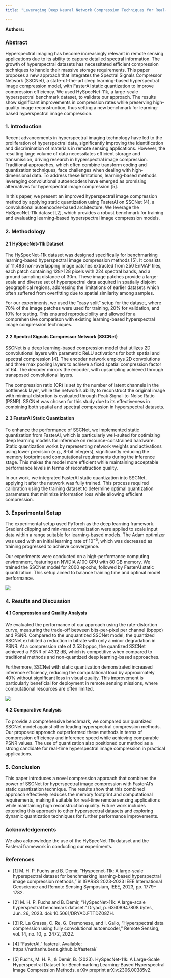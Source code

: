 ```yaml
---
title: "Leveraging Deep Neural Network Compression Techniques for Real-Time Hyperspectral Image Processing in Edge AI"

---
```


**Authors:** 

### Abstract

Hyperspectral imaging has become increasingly relevant in remote sensing applications due to its ability to capture detailed spectral information. The growth of hyperspectral datasets has necessitated efficient compression techniques to handle their massive storage requirements. This paper proposes a new approach that integrates the Spectral Signals Compressor Network (SSCNet), a state-of-the-art deep learning-based hyperspectral image compression model, with FasterAI static quantization to improve compression efficiency. We used HySpecNet-11k, a large-scale hyperspectral benchmark dataset, to validate our approach. The results show significant improvements in compression rates while preserving high-quality image reconstruction, thus setting a new benchmark for learning-based hyperspectral image compression.

### 1. Introduction

Recent advancements in hyperspectral imaging technology have led to the proliferation of hyperspectral data, significantly improving the identification and discrimination of materials in remote sensing applications. However, the resulting large volume of data necessitates efficient storage and transmission, driving research in hyperspectral image compression. Traditional approaches, which often combine transform coding and quantization techniques, face challenges when dealing with high-dimensional data. To address these limitations, learning-based methods leveraging convolutional autoencoders have emerged as promising alternatives for hyperspectral image compression [5].

In this paper, we present an improved hyperspectral image compression method by applying static quantization using FasterAI on SSCNet [4], a convolutional autoencoder-based architecture. We leverage the HySpecNet-11k dataset [2], which provides a robust benchmark for training and evaluating learning-based hyperspectral image compression models.

### 2. Methodology

#### 2.1 HySpecNet-11k Dataset

The HySpecNet-11k dataset was designed specifically for benchmarking learning-based hyperspectral image compression methods [5]. It consists of 11,483 non-overlapping image patches extracted from 250 EnMAP tiles, each patch containing 128×128 pixels with 224 spectral bands, and a ground sampling distance of 30m. These image patches provide a large-scale and diverse set of hyperspectral data acquired in spatially disjoint geographical regions, addressing the limitations of earlier datasets which often suffered from overfitting due to spatial similarity among samples.

For our experiments, we used the "easy split" setup for the dataset, where 70% of the image patches were used for training, 20% for validation, and 10% for testing. This ensured reproducibility and allowed for a comprehensive comparison with existing learning-based hyperspectral image compression techniques.



#### 2.2 Spectral Signals Compressor Network (SSCNet)

SSCNet is a deep learning-based compression model that utilizes 2D convolutional layers with parametric ReLU activations for both spatial and spectral compression [4]. The encoder network employs 2D convolutions and three max pooling layers to achieve a fixed spatial compression factor of 64. The decoder mirrors the encoder, with upsampling achieved through transposed convolutional layers.

The compression ratio (CR) is set by the number of latent channels in the bottleneck layer, while the network's ability to reconstruct the original image with minimal distortion is evaluated through Peak Signal-to-Noise Ratio (PSNR). SSCNet was chosen for this study due to its effectiveness in combining both spatial and spectral compression in hyperspectral datasets.

#### 2.3 FasterAI Static Quantization

To enhance the performance of SSCNet, we implemented static quantization from FasterAI, which is particularly well-suited for optimizing deep learning models for inference on resource-constrained hardware. Static quantization works by representing network weights and activations using lower precision (e.g., 8-bit integers), significantly reducing the memory footprint and computational requirements during the inference stage. This makes the model more efficient while maintaining acceptable performance levels in terms of reconstruction quality.

In our work, we integrated FasterAI static quantization into SSCNet, applying it after the network was fully trained. This process required calibration using the training dataset to determine optimal quantization parameters that minimize information loss while allowing efficient compression.

### 3. Experimental Setup

The experimental setup used PyTorch as the deep learning framework. Gradient clipping and min-max normalization were applied to scale input data within a range suitable for learning-based models. The Adam optimizer was used with an initial learning rate of $10^{-5}$, which was decreased as training progressed to achieve convergence.

Our experiments were conducted on a high-performance computing environment, featuring an NVIDIA A100 GPU with 80 GB memory. We trained the SSCNet model for 2000 epochs, followed by FasterAI static quantization. This setup aimed to balance training time and optimal model performance.



![](./images/Pipeline.png)

### 4. Results and Discussion

#### 4.1 Compression and Quality Analysis

We evaluated the performance of our approach using the rate-distortion curve, measuring the trade-off between bits-per-pixel per channel (bpppc) and PSNR. Compared to the unquantized SSCNet model, the quantized SSCNet exhibited a reduction in bitrate with only a minor degradation in PSNR. At a compression rate of 2.53 bpppc, the quantized SSCNet achieved a PSNR of 43.12 dB, which is competitive when compared to traditional methods and non-quantized deep learning-based approaches.

Furthermore, SSCNet with static quantization demonstrated increased inference efficiency, reducing the computational load by approximately 40% without significant loss in visual quality. This improvement is particularly beneficial for deployment in remote sensing missions, where computational resources are often limited.

![](./images/Results.png)

#### 4.2 Comparative Analysis

To provide a comprehensive benchmark, we compared our quantized SSCNet model against other leading hyperspectral compression methods. Our proposed approach outperformed these methods in terms of compression efficiency and inference speed while achieving comparable PSNR values. The use of quantization also positioned our method as a strong candidate for real-time hyperspectral image compression in practical applications.

### 5. Conclusion

This paper introduces a novel compression approach that combines the power of SSCNet for hyperspectral image compression with FasterAI's static quantization technique. The results show that this combined approach effectively reduces the memory footprint and computational requirements, making it suitable for real-time remote sensing applications while maintaining high reconstruction quality. Future work includes extending this approach to other hyperspectral datasets and exploring dynamic quantization techniques for further performance improvements.

### Acknowledgements

We also acknowledge the use of the HySpecNet-11k dataset and the Fasterai framework in conducting our experiments.

### References


- [1]	M. H. P. Fuchs and B. Demir, “Hyspecnet-11k: A large-scale hyperspectral dataset for benchmarking learning-based hyperspectral image compression methods,” in IGARSS 2023-2023 IEEE International Geoscience and Remote Sensing Symposium, IEEE, 2023, pp. 1779–1782.
- [2]	M. H. P. Fuchs and B. Demir, “HySpecNet-11k: A large-scale hyperspectral benchmark dataset.” Dryad, p. 63608947808 bytes, Jun. 26, 2023. doi: 10.5061/DRYAD.FTTDZ08ZH.
- [3]	R. La Grassa, C. Re, G. Cremonese, and I. Gallo, “Hyperspectral data compression using fully convolutional autoencoder,” Remote Sensing, vol. 14, no. 10, p. 2472, 2022.
- [4]	“FasterAI,” fasterai. Available: https://nathanhubens.github.io/fasterai/

- [5]   Fuchs, M. H. P., & Demir, B. (2023). HySpecNet-11k: A Large-Scale Hyperspectral Dataset for Benchmarking Learning-Based Hyperspectral Image Compression Methods. arXiv preprint arXiv:2306.00385v2.


